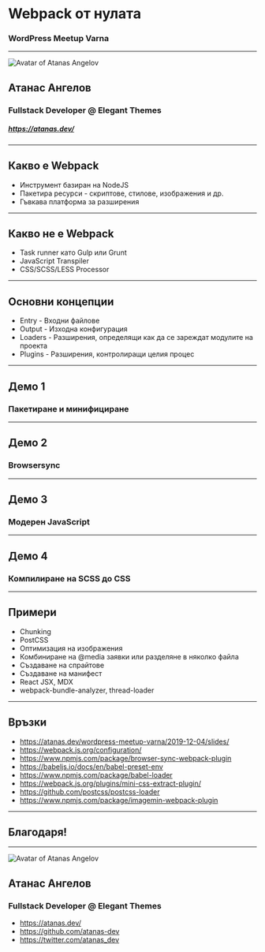 

<Head>
  <title>Webpack от нулата | WordPress Meetup Varna</title>
</Head>

# Webpack от нулата
### WordPress Meetup Varna

---

<div className="profile">
  <img src={avatar} alt="Avatar of Atanas Angelov" className="profile__avatar" />

  <h2 className="profile__name">Атанас Ангелов</h2>

  <h3 className="profile__title">Fullstack Developer @ Elegant Themes</h3>

  <h5>
    <a href="https://atanas.dev/" target="_blank" rel="noopener noreferrer">https://atanas.dev/</a>
  </h5>
</div>

---

## Какво е Webpack

- Инструмент базиран на NodeJS
- Пакетира ресурси - скриптове, стилове, изображения и др.
- Гъвкава платформа за разширения
---

## Какво не е Webpack

- Task runner като Gulp или Grunt
- JavaScript Transpiler
- CSS/SCSS/LESS Processor

---

## Основни концепции

- Entry - Входни файлове
- Output - Изходна конфигурация
- Loaders - Разширения, определящи как да се зареждат модулите на проекта
- Plugins - Разширения, контролиращи целия процес

---

## Демо 1
### Пакетиране и минифициране

---

## Демо 2
### Browsersync

---

## Демо 3
### Модерен JavaScript

---

## Демо 4
### Компилиране на SCSS до CSS

---

## Примери

- Chunking
- PostCSS
- Оптимизация на изображения
- Комбиниране на @media заявки или разделяне в няколко файла
- Създаване на спрайтове
- Създаване на манифест
- React JSX, MDX
- webpack-bundle-analyzer, thread-loader

---

## Връзки

- https://atanas.dev/wordpress-meetup-varna/2019-12-04/slides/
- https://webpack.js.org/configuration/
- https://www.npmjs.com/package/browser-sync-webpack-plugin
- https://babeljs.io/docs/en/babel-preset-env
- https://www.npmjs.com/package/babel-loader
- https://webpack.js.org/plugins/mini-css-extract-plugin/
- https://github.com/postcss/postcss-loader
- https://www.npmjs.com/package/imagemin-webpack-plugin

---

## Благодаря!

---

<div className="profile">
  <img src={avatar} alt="Avatar of Atanas Angelov" className="profile__avatar" />

  <h2 className="profile__name">Атанас Ангелов</h2>

  <h3 className="profile__title">Fullstack Developer @ Elegant Themes</h3>

  <ul classname="profile__links">
    <li>
      <i class="fas fa-globe-europe"></i> <a href="https://atanas.dev/" target="_blank" rel="noopener noreferrer">https://atanas.dev/</a>
    </li>
    <li>
      <i class="fab fa-github"></i> <a href="https://github.com/atanas-dev" target="_blank" rel="noopener noreferrer">https://github.com/atanas-dev</a>
    </li>
    <li>
      <i class="fab fa-twitter"></i> <a href="https://twitter.com/atanas_dev" target="_blank" rel="noopener noreferrer">https://twitter.com/atanas_dev</a>
    </li>
  </ul>
</div>
